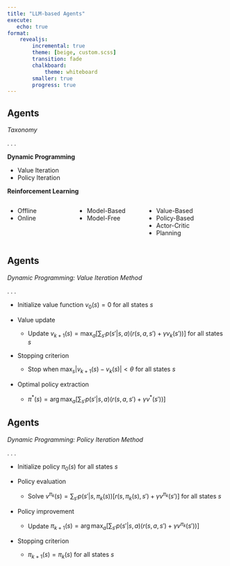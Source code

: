```yaml
---
title: "LLM-based Agents"
execute: 
   echo: true
format: 
    revealjs:
        incremental: true
        theme: [beige, custom.scss]
        transition: fade
        chalkboard:
            theme: whiteboard
        smaller: true
        progress: true
---
```


## Agents

*Taxonomy*

. . .

**Dynamic Programming**

- Value Iteration
- Policy Iteration

**Reinforcement Learning**

:::: {.columns}

::: {.column width="30%"}

- Offline
- Online

:::

::: {.column width="30%"}

- Model-Based
- Model-Free

:::

::: {.column width="40%"}

- Value-Based
- Policy-Based
- Actor-Critic
- Planning

:::

::::

## Agents

*Dynamic Programming: Value Iteration Method*

. . .

- Initialize value function $v_0(s) = 0$ for all states $s$

- Value update
    - Update $v_{k+1}(s) = \max_a \left[ \sum_{s'} p(s'|s, a) \left( r(s, a, s') + \gamma v_k(s') \right) \right]$ for all states $s$

- Stopping criterion
    - Stop when $\max_s | v_{k+1}(s) - v_k(s) | < \theta$ for all states $s$

- Optimal policy extraction
    - $\pi^*(s) = \arg\max_a \left[ \sum_{s'} p(s'|s, a) \left( r(s, a, s') + \gamma v^*(s') \right) \right]$

## Agents

*Dynamic Programming: Policy Iteration Method*

. . .

- Initialize policy $\pi_0(s)$ for all states $s$

- Policy evaluation
    - Solve $v^{\pi_k}(s) = \sum_{s'} p(s'|s, \pi_k(s)) \left[ r(s, \pi_k(s), s') + \gamma v^{\pi_k}(s') \right]$ for all states $s$

- Policy improvement
    - Update $\pi_{k+1}(s) = \arg\max_a \left[ \sum_{s'} p(s'|s, a) \left( r(s, a, s') + \gamma v^{\pi_k}(s') \right) \right]$

- Stopping criterion
    - $\pi_{k+1}(s) = \pi_k(s)$ for all states $s$
